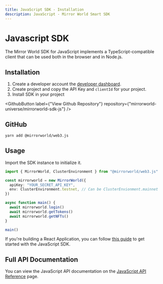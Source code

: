 ```yaml
---
title: JavaScript SDK - Installation
description: JavaScript - Mirror World Smart SDK
---
```


# Javascript SDK

The Mirror World SDK for JavaScript implements a TypeScript-compatible client that can be used both
in the browser and in Node.js.

## Installation
1. Create a developer account the [developer dashboard](https://app.mirrorworld.fun).
2. Create project and copy the API Key and `clientId` for your project.
3. Install SDK in your project

<GithubButton label={"View Github Repository"} repository={"mirrorworld-universe/mirrorworld-sdk-js"} />

## GitHub
```bash
yarn add @mirrorworld/web3.js
```

## Usage
Import the SDK instance to initialize it.

```ts
import { MirrorWorld, ClusterEnvironment } from "@mirrorworld/web3.js"

const mirrorworld = new MirrorWorld({
  apiKey: "YOUR_SECRET_API_KEY",
  env: ClusterEnvironment.testnet, // Can be ClusterEnvionment.mainnet for mainnet
})

async function main() {
  await mirrorworld.login()
  await mirrorworld.getTokens()
  await mirrorworld.getNFTs()
}

main()
```

If you're building a React Application, you can follow [this guide](/guides/next-js-guide-mirrorworld-sdk) to get started with the JavaScript SDK.

## Full API Documentation
You can view the JavaScript API documentation on the [JavaScript API Reference](/js/js-api) page.

